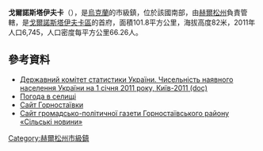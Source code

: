{{No footnotes|time=2015-09-16T14:21:43+00:00}}
{{coord|47|0|20|N|33|43|47|E|scale:30000|display=title}}

'''戈爾諾斯塔伊夫卡'''（{{lang-uk|Горностаївка}}），是[[烏克蘭|烏克蘭]]的市級鎮，位於該國南部，由[[赫爾松州|赫爾松州]]負責管轄，是[[戈爾諾斯塔伊夫卡區|戈爾諾斯塔伊夫卡區]]的首府，面積101.8平方公里，海拔高度82米，2011年人口6,745，人口密度每平方公里66.26人。

==參考資料==
*[https://web.archive.org/web/20121010205321/http://stat6.stat.lviv.ua/PXWEB2007/ukr/publ/2011/chnas.zip Державний комітет статистики України. Чисельність наявного населення України на 1 січня 2011 року, Київ-2011 (doc)]
* [http://weather.in.ua/ua/hersonskaja/5585 Погода в селищі] {{Wayback|url=http://weather.in.ua/ua/hersonskaja/5585 |date=20160305072552 }}
* [http://gornostaevka.ho.ua/index.html Сайт Горностаївки] {{Wayback|url=http://gornostaevka.ho.ua/index.html |date=20200224090300 }}
* [https://web.archive.org/web/20160110054315/http://silnov.org.ua/ Сайт громадсько-політичної газети Горностаївського району «Сільські новини»]

{{DEFAULTSORT:Горностаївка}}
[[Category:赫爾松州市級鎮|Category:赫爾松州市級鎮]]


{{Kherson-geo-stub}}
